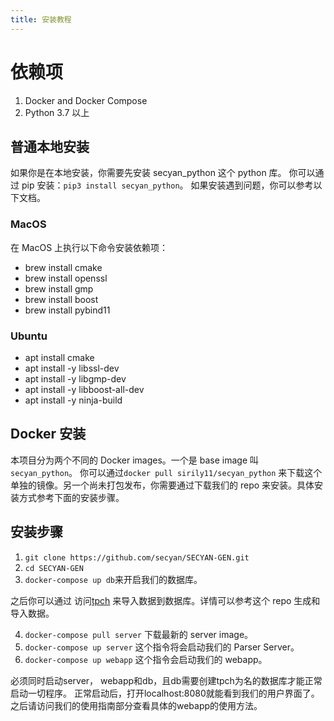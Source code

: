 ```yaml
---
title: 安装教程
---
```



# 依赖项

1. Docker and Docker Compose
2. Python 3.7 以上

## 普通本地安装

如果你是在本地安装，你需要先安装 secyan_python 这个 python 库。
你可以通过 pip 安装：`pip3 install secyan_python`。
如果安装遇到问题，你可以参考以下文档。

### MacOS

在 MacOS 上执行以下命令安装依赖项：

- brew install cmake
- brew install openssl
- brew install gmp
- brew install boost
- brew install pybind11

### Ubuntu

- apt install cmake
- apt install -y libssl-dev
- apt install -y libgmp-dev
- apt install -y libboost-all-dev
- apt install -y ninja-build

## Docker 安装

本项目分为两个不同的 Docker images。一个是 base image 叫 `secyan_python`。
你可以通过`docker pull sirily11/secyan_python`
来下载这个单独的镜像。另一个尚未打包发布，你需要通过下载我们的 repo 来安装。具体安装方式参考下面的安装步骤。

## 安装步骤

1. `git clone https://github.com/secyan/SECYAN-GEN.git`
2. `cd SECYAN-GEN`
3. `docker-compose up db`来开启我们的数据库。

之后你可以通过 访问[tpch](https://github.com/gregrahn/tpch-kit.git)
来导入数据到数据库。详情可以参考这个 repo 生成和导入数据。

4. `docker-compose pull server` 下载最新的 server image。
5. `docker-compose up server` 这个指令将会启动我们的 Parser Server。
6. `docker-compose up webapp` 这个指令会启动我们的 webapp。

<Callout>必须同时启动server， webapp和db，且db需要创建tpch为名的数据库才能正常启动一切程序。 正常启动后，打开localhost:8080就能看到我们的用户界面了。之后请访问我们的使用指南部分查看具体的webapp的使用方法。</Callout>
